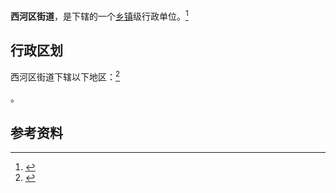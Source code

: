 {{中国乡级行政区|65/22/01/002/000}}

'''西河区街道'''，是{{PRC admin/fullname|65/22/01/002/000|3}}下辖的一个[[乡镇|乡镇]]级行政单位。<ref>{{PRC admin/ref sgc|{{PRC admin/parent|65/22/01/002/000}}}}</ref>

== 行政区划 ==

西河区街道下辖以下地区：<ref>{{PRC admin/ref sgc|65/22/01/002/000}}</ref>

{{PRC admin/children|65/22/01/002/000}}。

== 参考资料 ==

{{reflist}}

{{行政区划小作品}}
{{PRC admin/navcat|65/22/01/002/000}}